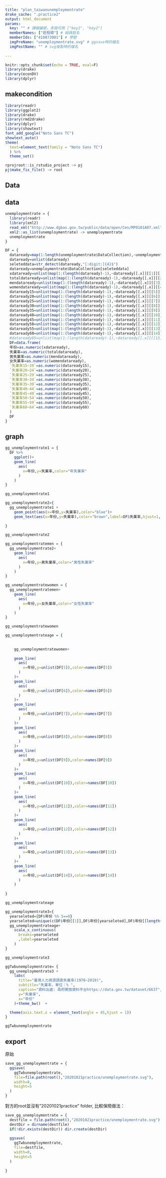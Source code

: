 ```yaml
---
title: "plan_taiwanunemploymentrate"
drake_cache: ".practice2"
output: html_document
params:
  key: "" # 課綱編號，多個可用 ["key1", "key2"]
  memberNames: ["莊程順"] # 組員姓名
  memberIds: ["410873001"] # 學號
  imgPreName: "unemploymentrate.svg" # ggsave時的檔名
  imgPostName: "" # svg後製時的檔名
  
---
```




```r
knitr::opts_chunk$set(echo = TRUE, eval=F)
library(drake)
library(econDV)
library(dplyr)


```

## makecondition

```r
library(readr)
library(ggplot2)
library(drake)
library(rmd2drake)
library(dplyr)
library(showtext)
font_add_google("Noto Sans TC")
showtext_auto()
theme(
  text=element_text(family = "Noto Sans TC")
  ) %>%
  theme_set()

rprojroot::is_rstudio_project -> pj
pj$make_fix_file() -> root
```

## Data 



## data

```r
unemploymentrate = {
  library(readr)
  library(xml2)
  read_xml("http://www.dgbas.gov.tw/public/data/open/Cen/MP0101A07.xml") -> unemploymentrate
  xml2::as_list(unemploymentrate) -> unemploymentrate
  unemploymentrate
}
```

```r
DF = {
  dataready=map(1:length(unemploymentrate$DataCollection),~unemploymentrate$DataCollection[[.x]][[1]][[1]])
  dataready=unlist(dataready)
  seleteddata=str_detect(dataready,"[:digit:]{4}$")
  dataready=unemploymentrate$DataCollection[seleteddata]
  xdataready=unlist(map(1:(length(dataready)-1),~dataready[[.x]][[1]][[1]]))
  totaldataready=unlist(map(1:(length(dataready)-1),~dataready[[.x]][[2]][[1]]))
  mendataready=unlist(map(1:(length(dataready)-1),~dataready[[.x]][[3]][[1]]))
  womendataready=unlist(map(1:(length(dataready)-1),~dataready[[.x]][[4]][[1]]))
  dataready15=unlist(map(1:(length(dataready)-1),~dataready[[.x]][[5]][[1]]))
  dataready20=unlist(map(1:(length(dataready)-1),~dataready[[.x]][[6]][[1]]))
  dataready25=unlist(map(1:(length(dataready)-1),~dataready[[.x]][[7]][[1]]))
  dataready30=unlist(map(1:(length(dataready)-1),~dataready[[.x]][[8]][[1]]))
  dataready35=unlist(map(1:(length(dataready)-1),~dataready[[.x]][[9]][[1]]))
  dataready40=unlist(map(1:(length(dataready)-1),~dataready[[.x]][[10]][[1]]))
  dataready45=unlist(map(1:(length(dataready)-1),~dataready[[.x]][[11]][[1]]))
  dataready50=unlist(map(1:(length(dataready)-1),~dataready[[.x]][[12]][[1]]))
  dataready55=unlist(map(1:(length(dataready)-1),~dataready[[.x]][[13]][[1]]))
  dataready60=unlist(map(1:(length(dataready)-1),~dataready[[.x]][[14]][[1]]))
  #dataready65=unlist(map(1:(length(dataready)-1),~dataready[[.x]][[15]][[1]]))
  DF=data.frame(
  年份=as.numeric(xdataready),
  失業率=as.numeric(totaldataready),
  男失業率=as.numeric(mendataready),
  女失業率=as.numeric(womendataready),
  `失業率15~19`=as.numeric(dataready15),
  `失業率20~24`=as.numeric(dataready20),
  `失業率25~29`=as.numeric(dataready25),
  `失業率30~34`=as.numeric(dataready30),
  `失業率35~39`=as.numeric(dataready35),
  `失業率40~44`=as.numeric(dataready40),
  `失業率45~49`=as.numeric(dataready45),
  `失業率50~54`=as.numeric(dataready50),
  `失業率55~59`=as.numeric(dataready55),
  `失業率60~64`=as.numeric(dataready60)
  )
  DF
}
```



## graph

```r
gg_unemploymentrate1 = {
  DF %>%
    ggplot()+
    geom_line(
      aes(
        x=年份,y=失業率,color="年失業率"
      )
    )
}
```
```r
gg_unemploymentrate1
```

```r
gg_unemploymentrate2={
  gg_unemploymentrate1 +
    geom_point(aes(x=年份,y=失業率),color="blue")+
    geom_text(aes(x=年份,y=失業率),color="brown",label=DF$失業率,hjust=1,vjust=-1,size=3)
    
}
```
```r
gg_unemploymentrate2
```
```r
gg_unemploymentratemen = {
  gg_unemploymentrate2+
    geom_line(
      aes(
        x=年份,y=男失業率,color="男性失業率"
      )
    )
}
```
```r
gg_unemploymentratewomen = {
  gg_unemploymentratemen+
    geom_line(
      aes(
        x=年份,y=女失業率,color="女性失業率"
      )
    )
}
```
```r
gg_unemploymentratewomen
```
```r
gg_unemploymentrateage = {
  
    
    gg_unemploymentratewomen+
    
    geom_line(
      aes(
        x=年份,y=unlist(DF[5]),color=names(DF[5])
      )
    )+
    geom_line(
      aes(
        x=年份,y=unlist(DF[6]),color=names(DF[6])
      )
    )+
    geom_line(
      aes(
        x=年份,y=unlist(DF[7]),color=names(DF[7])
      )
    )+
    geom_line(
      aes(
        x=年份,y=unlist(DF[8]),color=names(DF[8])
      )
    )+
    geom_line(
      aes(
        x=年份,y=unlist(DF[9]),color=names(DF[9])
      )
    )+
    geom_line(
      aes(
        x=年份,y=unlist(DF[10]),color=names(DF[10])
      )
    )+
    geom_line(
      aes(
        x=年份,y=unlist(DF[11]),color=names(DF[11])
      )
    )+
    geom_line(
      aes(
        x=年份,y=unlist(DF[12]),color=names(DF[12])
      )
    )+
    geom_line(
      aes(
        x=年份,y=unlist(DF[13]),color=names(DF[13])
      )
    )+
    geom_line(
      aes(
        x=年份,y=unlist(DF[14]),color=names(DF[14])
      )
    )
    
}

```
```r
gg_unemploymentrateage
```


```r
gg_unemploymentrate3={
  yearseleted={DF$年份 %% 5==0}
  yearseleted=unique(c(DF$年份[[1]],DF$年份[yearseleted],DF$年份[[length(DF$年份)]]))
  gg_unemploymentrateage+
    scale_x_continuous(
      breaks=yearseleted
      ,label=yearseleted
    )
}

```
```r
gg_unemploymentrate3
```

```r
ggTwbunemploymentrate= {
  gg_unemploymentrate3 +
    labs(
      title="臺灣人力資源調查失業率(1978~2019)",
      subtitle="失業率，單位：% ",
      caption="資料出處: 政府開放資料平台https://data.gov.tw/dataset/6637",
      y="失業率",
      x="年份"
    )+theme_bw()  +

  theme(axis.text.x = element_text(angle = 45,hjust = 1))
}
```

```r
ggTwbunemploymentrate
```

## export

原始
```r
save_gg_unemploymentrate = {
  ggsave(
    ggTwbunemploymentrate,
    file=file.path(root(),"20201021practice/unemploymentrate.svg"),
    width=8,
    height=5
  )
}
```

對方的root並沒有"20201021practice" folder, 比較保險做法： 

```r
save_gg_unemploymentrate = {
  destfile = file.path(root(),"20201021practice/unemploymentrate.svg")
  destDir = dirname(destfile)
  if(!dir.exists(destDir)) dir.create(destDir)
  
  ggsave(
    ggTwbunemploymentrate,
    file=destfile,
    width=8,
    height=5
  )
  
}
```

